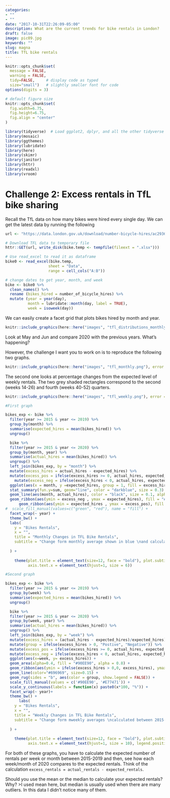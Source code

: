 ```yaml
---
categories:
- ""
- ""
date: "2017-10-31T22:26:09-05:00"
description: What are the current trends for bike rentals in London?
draft: false
image: pic09.jpg
keywords: ""
slug: magna
title: TfL bike rentals
---
```


```r
knitr::opts_chunk$set(
  message = FALSE, 
  warning = FALSE, 
  tidy=FALSE,     # display code as typed
  size="small")   # slightly smaller font for code
options(digits = 3)

# default figure size
knitr::opts_chunk$set(
  fig.width=6.75, 
  fig.height=6.75,
  fig.align = "center"
)
```


```r
library(tidyverse)  # Load ggplot2, dplyr, and all the other tidyverse packages
library(mosaic)
library(ggthemes)
library(lubridate)
library(here)
library(skimr)
library(janitor)
library(httr)
library(readxl)
library(vroom)
```

# Challenge 2: Excess rentals in TfL bike sharing

Recall the TfL data on how many bikes were hired every single day. We can get the latest data by running the following

```r
url <- "https://data.london.gov.uk/download/number-bicycle-hires/ac29363e-e0cb-47cc-a97a-e216d900a6b0/tfl-daily-cycle-hires.xlsx"

# Download TFL data to temporary file
httr::GET(url, write_disk(bike.temp <- tempfile(fileext = ".xlsx")))

# Use read_excel to read it as dataframe
bike0 <- read_excel(bike.temp,
                   sheet = "Data",
                   range = cell_cols("A:B"))

# change dates to get year, month, and week
bike <- bike0 %>% 
  clean_names() %>% 
  rename (bikes_hired = number_of_bicycle_hires) %>% 
  mutate (year = year(day),
          month = lubridate::month(day, label = TRUE),
          week = isoweek(day))
```



We can easily create a facet grid that plots bikes hired by month and year.

```r
knitr::include_graphics(here::here("images", "tfl_distributions_monthly.png"), error = FALSE)
```

Look at May and Jun and compare 2020 with the previous years. What's happening?

However, the challenge I want you to work on is to reproduce the following two graphs.

```r
knitr::include_graphics(here::here("images", "tfl_monthly.png"), error = FALSE)
```

The second one looks at percentage changes from the expected level of weekly rentals. The two grey shaded rectangles correspond to the second (weeks 14-26) and fourth (weeks 40-52) quarters.

```r
knitr::include_graphics(here::here("images", "tfl_weekly.png"), error = FALSE)
```
```r
#First graph

bikes_exp <- bike %>% 
  filter(year >= 2015 & year <= 2019) %>% 
  group_by(month) %>% 
  summarise(expected_hires = mean(bikes_hired)) %>% 
  ungroup()

  bike %>% 
  filter(year >= 2015 & year <= 2020) %>% 
  group_by(month, year) %>% 
  summarise(actual_hires = mean(bikes_hired)) %>% 
  ungroup() %>% 
  left_join(bikes_exp, by = "month") %>% 
  mutate(excess_hires = actual_hires - expected_hires) %>% 
  mutate(excess_pos = ifelse(excess_hires >= 0, actual_hires, expected_hires)) %>%  
    mutate(excess_neg = ifelse(excess_hires < 0, actual_hires, expected_hires)) %>%  
  ggplot(aes(x = month, y =expected_hires, group = 1, fill = excess_hires)) +
  stat_summary(fun.y=sum, geom="line", color = "darkblue", size = 0.3) + 
  geom_line(aes(month, actual_hires), color = "black", size = 0.1, alpha = 0.5)+
  geom_ribbon(aes(ymin = excess_neg , ymax = expected_hires), fill = "#E77471", alpha = 0.8) +
      geom_ribbon(aes(ymin = expected_hires , ymax = excess_pos), fill = "#90EE90", alpha = 0.8) +
#  scale_fill_manual(values=c("green", "red"), name = "fill") +
  facet_wrap(~ year) + 
  theme_bw() + 
  labs(
    y = "Bikes Rentals",
    x = "", 
    title = "Monthly Changes in TFL Bike Rentals", 
    subtitle = "Change form monthly average shown in blue \nand calculated between 2015-2019"
    
  ) + 
    
    theme(plot.title = element_text(size=12, face = "bold"), plot.subtitle = element_text(size = 10), 
          axis.text.x = element_text(hjust=1, size = 6))

```

```r
#Second graph

bikes_exp <- bike %>% 
  filter(year >= 2015 & year <= 2019) %>% 
  group_by(week) %>% 
  summarise(expected_hires = mean(bikes_hired)) %>% 
  ungroup()

  bike %>% 
  filter(year >= 2015 & year <= 2020) %>% 
  group_by(week, year) %>% 
  summarise(actual_hires = mean(bikes_hired)) %>% 
  ungroup() %>% 
  left_join(bikes_exp, by = "week") %>% 
  mutate(excess_hires = (actual_hires - expected_hires)/expected_hires) %>% 
  mutate(group = ifelse(excess_hires > 0, "Postive", "Negative")) %>% 
  mutate(excess_pos = ifelse(excess_hires >= 0, actual_hires, expected_hires)) %>%  
  mutate(excess_neg = ifelse(excess_hires < 0, actual_hires, expected_hires)) %>%  
  ggplot(aes(x=week, y= excess_hires)) +
  geom_area(alpha=0.4, fill = "#90EE90", alpha = 0.8) +
  geom_ribbon(aes(ymin = ifelse(excess_hires > 0,0, excess_hires), ymax =0 ), fill = "#E77471", alpha = 0.8) + 
  geom_line(color="#696969", size=0.15) +
  geom_rug(sides = "b", aes(color = group, show.legend = FALSE)) + 
  scale_fill_manual(values = c('#90EE90', '#E77471')) +
  scale_y_continuous(labels = function(x) paste0(x*100, "%")) + 
  facet_wrap(~ year)+
  theme_bw() + 
      labs(
    y = "Bikes Rentals",
    x = "", 
    title = "Weekly Changes in TFL Bike Rentals", 
    subtitle = "Change form mweekly averages \ncalculated between 2015-2019"
    
  ) + 
    
    theme(plot.title = element_text(size=12, face = "bold"), plot.subtitle = element_text(size = 10), 
          axis.text.x = element_text(hjust=1, size = 10), legend.position = "none")

```


For both of these graphs, you have to calculate the expected number of rentals per week or month between 2015-2019 and then, see how each week/month of 2020 compares to the expected rentals. Think of the calculation `excess_rentals = actual_rentals - expected_rentals`. 

Should you use the mean or the median to calculate your expected rentals? Why?
>I used mean here, but median is usually used when there are many outliers. In this data I didn't notice many of them.